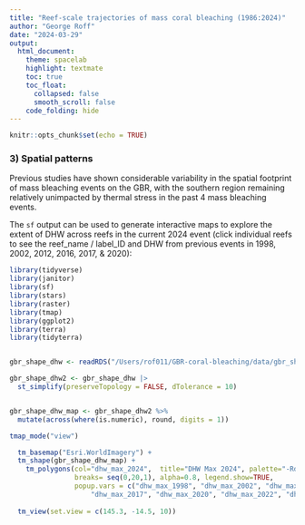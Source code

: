 ```yaml
---
title: "Reef-scale trajectories of mass coral bleaching (1986:2024)"
author: "George Roff"
date: "2024-03-29"
output:
  html_document:
    theme: spacelab
    highlight: textmate
    toc: true
    toc_float:
      collapsed: false
      smooth_scroll: false
    code_folding: hide
---
```


```r
knitr::opts_chunk$set(echo = TRUE)
```

### 3) Spatial patterns

Previous studies have shown considerable variability in the spatial footprint of mass bleaching events on the GBR, with the southern region remaining relatively unimpacted by thermal stress in the past 4 mass bleaching events.

The `sf` output can be used to generate interactive maps to explore the extent of DHW across reefs in the current 2024 event (click individual reefs to see the reef_name / label_ID and DHW from previous events in 1998, 2002, 2012, 2016, 2017, & 2020):

```r


library(tidyverse)
library(janitor)
library(sf)
library(stars)
library(raster)
library(tmap)
library(ggplot2)
library(terra)
library(tidyterra)


gbr_shape_dhw <- readRDS("/Users/rof011/GBR-coral-bleaching/data/gbr_shape_dhw.RDS")

gbr_shape_dhw2 <- gbr_shape_dhw |> 
  st_simplify(preserveTopology = FALSE, dTolerance = 10)


gbr_shape_dhw_map <- gbr_shape_dhw2 %>%
  mutate(across(where(is.numeric), round, digits = 1))

tmap_mode("view")

  tm_basemap("Esri.WorldImagery") +
  tm_shape(gbr_shape_dhw_map) +
    tm_polygons(col="dhw_max_2024",  title="DHW Max 2024", palette="-RdBu", 
                breaks= seq(0,20,1), alpha=0.8, legend.show=TRUE,
                popup.vars = c("dhw_max_1998", "dhw_max_2002", "dhw_max_2016", 
                    "dhw_max_2017", "dhw_max_2020", "dhw_max_2022", "dhw_max_2024")) + 
    
  tm_view(set.view = c(145.3, -14.5, 10)) 


```


